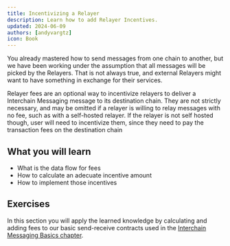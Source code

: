 ```yaml
---
title: Incentivizing a Relayer
description: Learn how to add Relayer Incentives.
updated: 2024-06-09
authors: [andyvargtz]
icon: Book
---
```


You already mastered how to send messages from one chain to another, but we have been working under the assumption that all messages will be picked by the Relayers. That is not always true, and external Relayers might want to have something in exchange for their services.

Relayer fees are an optional way to incentivize relayers to deliver a Interchain Messaging message to its destination chain. They are not strictly necessary, and may be omitted if a relayer is willing to relay messages with no fee, such as with a self-hosted relayer. If the relayer is not self hosted though, user will need to incentivize them, since they need to pay the transaction fees on the destination chain

## What you will learn

- What is the data flow for fees
- How to calculate an adecuate incentive amount
- How to implement those incentives

## Exercises

In this section you will apply the learned knowledge by calculating and adding fees to our basic send-receive contracts used in the [Interchain Messaging Basics chapter](/academy/interchain-messaging/04-icm-basics/01-icm-basics).